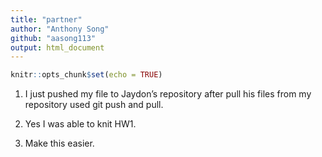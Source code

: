 ```yaml
---
title: "partner"
author: "Anthony Song"
github: "aasong113"
output: html_document
---
```


```r
knitr::opts_chunk$set(echo = TRUE)
```

1) I just pushed my file to Jaydon's repository after pull his files from my repository used git push and pull. 

2) Yes I was able to knit HW1. 

3) Make this easier. 